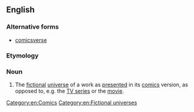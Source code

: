 ==English==

===Alternative forms===
* [[comicsverse]]

===Etymology===
{{suffix|en|comic|verse}}

===Noun===
{{en-noun}}

# {{lb|en|fandom}} The [[fictional]] [[universe]] of a work as [[present]]ed in its [[comics]] version, as opposed to, e.g. the [[TV series]] or the [[movie]].

[[Category:en:Comics]]
[[Category:en:Fictional universes]]